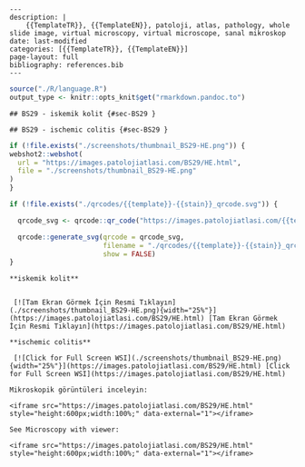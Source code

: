 

```comment
---
description: |
    {{TemplateTR}}, {{TemplateEN}}, patoloji, atlas, pathology, whole slide image, virtual microscopy, virtual microscope, sanal mikroskop
date: last-modified
categories: [{{TemplateTR}}, {{TemplateEN}}]
page-layout: full
bibliography: references.bib
---
```





```r
source("./R/language.R")
output_type <- knitr::opts_knit$get("rmarkdown.pandoc.to")
```


```asis
## BS29 - iskemik kolit {#sec-BS29 }
```


```asis
## BS29 - ischemic colitis {#sec-BS29 }
```






```r
if (!file.exists("./screenshots/thumbnail_BS29-HE.png")) {
webshot2::webshot(
  url = "https://images.patolojiatlasi.com/BS29/HE.html",
  file = "./screenshots/thumbnail_BS29-HE.png"
)
}
```




```r
if (!file.exists("./qrcodes/{{template}}-{{stain}}_qrcode.svg")) {

  qrcode_svg <- qrcode::qr_code("https://images.patolojiatlasi.com/{{template}}/{{stain}}.html")

  qrcode::generate_svg(qrcode = qrcode_svg,
                       filename = "./qrcodes/{{template}}-{{stain}}_qrcode.svg",
                       show = FALSE)
}
```




 















 






:::: {.content-hidden when-format="pdf"}





::::





:::: {.content-visible when-format="pdf"}






::::




:::: {.content-hidden when-format="pdf"}





::::





:::: {.content-visible when-format="pdf"}






::::














```asis

**iskemik kolit**


 [![Tam Ekran Görmek İçin Resmi Tıklayın](./screenshots/thumbnail_BS29-HE.png){width="25%"}](https://images.patolojiatlasi.com/BS29/HE.html) [Tam Ekran Görmek İçin Resmi Tıklayın](https://images.patolojiatlasi.com/BS29/HE.html)
```

```asis

**ischemic colitis**

 [![Click for Full Screen WSI](./screenshots/thumbnail_BS29-HE.png){width="25%"}](https://images.patolojiatlasi.com/BS29/HE.html) [Click for Full Screen WSI](https://images.patolojiatlasi.com/BS29/HE.html)

```









 






:::: {.content-hidden when-format="pdf"}





::::





:::: {.content-visible when-format="pdf"}






::::




:::: {.content-hidden when-format="pdf"}





::::





:::: {.content-visible when-format="pdf"}






::::
























```asis
Mikroskopik görüntüleri inceleyin:

<iframe src="https://images.patolojiatlasi.com/BS29/HE.html" style="height:600px;width:100%;" data-external="1"></iframe>

```





```asis

See Microscopy with viewer:

<iframe src="https://images.patolojiatlasi.com/BS29/HE.html" style="height:600px;width:100%;" data-external="1"></iframe>

```



















